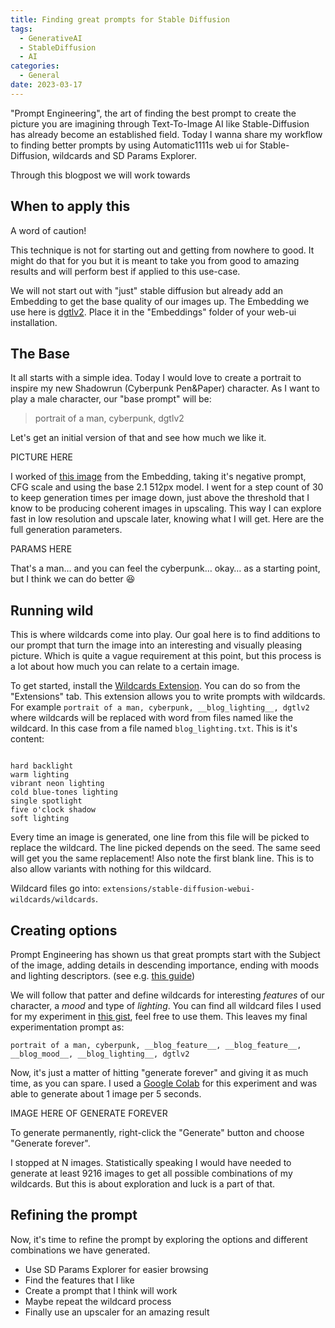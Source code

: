 ```yaml
---
title: Finding great prompts for Stable Diffusion
tags:
  - GenerativeAI
  - StableDiffusion
  - AI
categories:
  - General
date: 2023-03-17
---
```


"Prompt Engineering", the art of finding the best prompt to create the picture you are imagining through Text-To-Image AI like Stable-Diffusion has already become an established field. Today I wanna share my workflow to finding better prompts by using Automatic1111s web ui for Stable-Diffusion, wildcards and SD Params Explorer.

Through this blogpost we will work towards

## When to apply this

A word of caution!

This technique is not for starting out and getting from nowhere to good. It might do that for you but it is meant to take you from good to amazing results and will perform best if applied to this use-case.

We will not start out with "just" stable diffusion but already add an Embedding to get the base quality of our images up. The Embedding we use here is [dgtlv2](https://civitai.com/models/11642/digital-diffusion-21). Place it in the "Embeddings" folder of your web-ui installation.

## The Base

It all starts with a simple idea. Today I would love to create a portrait to inspire my new Shadowrun (Cyberpunk Pen&Paper) character. As I want to play a male character, our "base prompt" will be:

> portrait of a man, cyberpunk, dgtlv2

Let's get an initial version of that and see how much we like it.

PICTURE HERE

I worked of [this image](https://civitai.com/gallery/147523?modelId=11642&modelVersionId=15021&infinite=false&returnUrl=%2Fmodels%2F11642%2Fdigital-diffusion-21) from the Embedding, taking it's negative prompt, CFG scale and using the base 2.1 512px model. I went for a step count of 30 to keep generation times per image down, just above the threshold that I know to be producing coherent images in upscaling. This way I can explore fast in low resolution and upscale later, knowing what I will get. Here are the full generation parameters.

PARAMS HERE

That's a man… and you can feel the cyberpunk… okay… as a starting point, but I think we can do better 😆

## Running wild

This is where wildcards come into play. Our goal here is to find additions to our prompt that turn the image into an interesting and visually pleasing picture. Which is quite a vague requirement at this point, but this process is a lot about how much you can relate to a certain image.

To get started, install the [Wildcards Extension](https://github.com/AUTOMATIC1111/stable-diffusion-webui-wildcards). You can do so from the "Extensions" tab. This extension allows you to write prompts with wildcards. For example `portrait of a man, cyberpunk, __blog_lighting__, dgtlv2` where wildcards will be replaced with word from files named like the wildcard. In this case from a file named `blog_lighting.txt`. This is it's content:

```text

hard backlight
warm lighting
vibrant neon lighting
cold blue-tones lighting
single spotlight
five o'clock shadow
soft lighting
```

Every time an image is generated, one line from this file will be picked to replace the wildcard. The line picked depends on the seed. The same seed will get you the same replacement! Also note the first blank line. This is to also allow variants with nothing for this wildcard.

Wildcard files go into: `extensions/stable-diffusion-webui-wildcards/wildcards`.

## Creating options

Prompt Engineering has shown us that great prompts start with the Subject of the image, adding details in descending importance, ending with moods and lighting descriptors. (see e.g. [this guide](https://stable-diffusion-art.com/prompt-guide/))

We will follow that patter and define wildcards for interesting _features_ of our character, a _mood_ and type of _lighting_. You can find all wildcard files I used for my experiment in [this gist](https://gist.github.com/HoverBaum/65871b9d4b8d7139635bf63a4b0c4891), feel free to use them. This leaves my final experimentation prompt as:

`portrait of a man, cyberpunk, __blog_feature__, __blog_feature__, __blog_mood__, __blog_lighting__, dgtlv2`

Now, it's just a matter of hitting "generate forever" and giving it as much time, as you can spare. I used a [Google Colab](https://colab.research.google.com/github/TheLastBen/fast-stable-diffusion/blob/main/fast_stable_diffusion_AUTOMATIC1111.ipynb) for this experiment and was able to generate about 1 image per 5 seconds.

IMAGE HERE OF GENERATE FOREVER

To generate permanently, right-click the "Generate" button and choose "Generate forever".

I stopped at N images. Statistically speaking I would have needed to generate at least 9216 images to get all possible combinations of my wildcards. But this is about exploration and luck is a part of that.

## Refining the prompt

Now, it's time to refine the prompt by exploring the options and different combinations we have generated.

- Use SD Params Explorer for easier browsing
- Find the features that I like
- Create a prompt that I think will work
- Maybe repeat the wildcard process
- Finally use an upscaler for an amazing result
